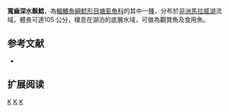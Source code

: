 {{Speciesbox 
| taxon = Bathyclarias euryodon
| status = LC
| status_system = IUCN3.1
| authority = [[Jackson|Jackson]], 1959
| synonyms = *''Bathyclarias eurydon''<br /><small>Jackson, 1959</small>
*''Dinotopterus euryodon''<br /><small>Jackson, 1959</small>
}}

'''寬齒深水鬍鯰'''，為[[輻鰭魚綱|輻鰭魚綱]][[鯰形目|鯰形目]][[塘虱魚科|塘虱魚科]]的其中一[[種|種]]，分布於[[非洲|非洲]][[馬拉威湖|馬拉威湖]]流域，體長可達105
公分，棲息在湖泊的底層水域，可做為觀賞魚及食用魚。

==参考文献==
*{{FishBase_species|genus=Bathyclarias|species=euryodon|year=2011|month=12}}

== 扩展阅读 ==
{{refbegin}}
{{wikispecies-inline|Bathyclarias euryodon|寬齒深水鬍鯰}}
{{refend}}
{{Taxonbar|from=Q3768236}}

[[Category:食用魚|K]]
[[Category:觀賞魚|K]]
[[Category:深水鬍鯰屬|K]]